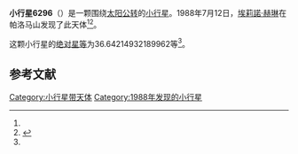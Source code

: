 {{Infobox planet
| bgcolour = #FFFFC0
| name = 6296 Cleveland
| symbol = 
| image = 
| caption = 
| discovery = yes
| discovery_ref = 
| discoverer = [[埃莉諾·赫琳|埃莉諾·赫琳]]
| discovery_site = [[帕洛马山|帕洛马山]] 
| discovered = 1988年7月12日
| designations = yes
| mp_name = 
| named_after = 
| alt_names = 1988 NC/ 1982 BL12 / 1993 MU
| mp_category = [[主带内小行星|主带内小行星]]
| orbit_ref = <ref name="a">[http://ssd.jpl.nasa.gov/sbdb.cgi?sstr=6296 6296 Cleveland] {{Wayback|url=http://ssd.jpl.nasa.gov/sbdb.cgi?sstr=6296 |date=20210720152910 }}，小行星數據庫瀏覽器（JPL Small-Body Database Browser）－[[美国国家航空航天局|美国国家航空航天局]]喷气推进实验室</ref>
| epoch = 2456400.5 (2013年4月18日更新)
| aphelion = {{convert|2.008292955884565|AU|km|3|abbr=on|lk=out}}
| perihelion = {{convert|1.773953196168676|AU|km|3|abbr=on}}
| semimajor = {{convert|1.89112307602662|AU|km|3|abbr=on}}
| eccentricity = 0.061957829
| period = 949.9005036 [[日|日]]<br />2.6[[儒略年|儒略年]]
| avg_speed = 
| inclination = 27.0551458071068
| asc_node = 111.5206558302689
| mean_anomaly = 
| arg_peri = 36.64214932189962
| satellites = 
| physical_characteristics = yes
| dimensions = 
| mass = 
| density = 
| surface_grav = 
| escape_velocity = 
| sidereal_day = 
| axial_tilt = 
| pole_ecliptic_lat = 
| pole_ecliptic_lon = 
| albedo = 
| temperatures= 
| temp_name1 = 
| mean_temp_1 = 
| max_temp_1 = 
| temp_name2 = 
| max_temp_2 = 
| spectral_type = 
| abs_magnitude = 36.64214932189962
}}

'''小行星6296'''（{{lang-en|6296 Cleveland}}）是一颗围绕[[太阳|太阳]][[公转|公转]]的[[小行星|小行星]]。1988年7月12日，[[埃莉諾·赫琳|埃莉諾·赫琳]]在帕洛马山发现了此天体<ref name="a" /><ref>{{cite news|title=小行星列表|url=http://cfa-www.harvard.edu/iau/lists/NumberedMPs.txt|accessdate=2013-07-08|newspaper=哈佛大学|archive-date=2008-05-17|archive-url=https://web.archive.org/web/20080517010638/http://cfa-www.harvard.edu/iau/lists/NumberedMPs.txt|dead-url=no}}</ref>。

这颗小行星的[[绝对星等|绝对星等]]为36.64214932189962等<ref name="a" />。

==参考文献==
{{reflist}}
{{Minor Planet Number|[[小行星6295|小行星6295]]|[[小行星6297|小行星6297]]}}

{{小天体}}

[[Category:小行星带天体|Category:小行星带天体]]
[[Category:1988年发现的小行星|Category:1988年发现的小行星]]

{{asteroid-stub}}